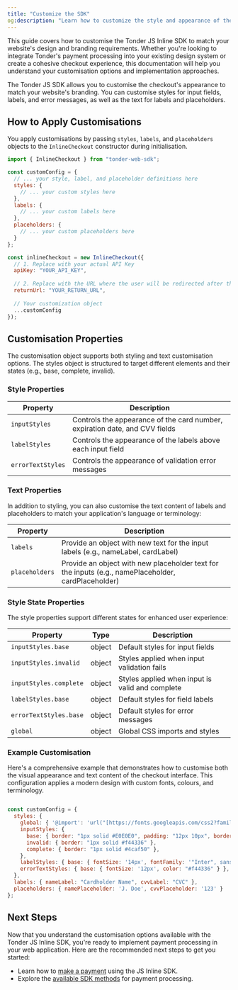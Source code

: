 ```yaml
---
title: "Customize the SDK"
og:description: "Learn how to customize the style and appearance of the Tonder JS Inline SDK."
---
```


This guide covers how to customise the Tonder JS Inline SDK to match your website's design and branding requirements. Whether you're looking to integrate Tonder's payment processing into your existing design system or create a cohesive checkout experience, this documentation will help you understand your customisation options and implementation approaches.

The Tonder JS SDK allows you to customise the checkout's appearance to match your website's branding. You can customise styles for input fields, labels, and error messages, as well as the text for labels and placeholders.

## How to Apply Customisations

You apply customisations by passing `styles`, `labels`, and `placeholders` objects to the `InlineCheckout` constructor during initialisation.

```javascript
import { InlineCheckout } from "tonder-web-sdk";

const customConfig = {
  // ... your style, label, and placeholder definitions here
  styles: {
    // ... your custom styles here
  },
  labels: { 
    // ... your custom labels here
  },
  placeholders: { 
    // ... your custom placeholders here
  }
};

const inlineCheckout = new InlineCheckout({
  // 1. Replace with your actual API Key
  apiKey: "YOUR_API_KEY", 
  
  // 2. Replace with the URL where the user will be redirected after the payment process
  returnUrl: "YOUR_RETURN_URL", 
  
  // Your customization object
  ...customConfig
});
```

## Customisation Properties

The customisation object supports both styling and text customisation options. The styles object is structured to target different elements and their states (e.g., base, complete, invalid).

### Style Properties

| Property | Description |
|----------|-------------|
| `inputStyles` | Controls the appearance of the card number, expiration date, and CVV fields |
| `labelStyles` | Controls the appearance of the labels above each input field |
| `errorTextStyles` | Controls the appearance of validation error messages |

### Text Properties

In addition to styling, you can also customise the text content of labels and placeholders to match your application's language or terminology:

| Property | Description |
|----------|-------------|
| `labels` | Provide an object with new text for the input labels (e.g., nameLabel, cardLabel) |
| `placeholders` | Provide an object with new placeholder text for the inputs (e.g., namePlaceholder, cardPlaceholder) |

### Style State Properties

The style properties support different states for enhanced user experience:

| Property | Type | Description |
|----------|------|-------------|
| `inputStyles.base` | object | Default styles for input fields |
| `inputStyles.invalid` | object | Styles applied when input validation fails |
| `inputStyles.complete` | object | Styles applied when input is valid and complete |
| `labelStyles.base` | object | Default styles for field labels |
| `errorTextStyles.base` | object | Default styles for error messages |
| `global` | object | Global CSS imports and styles |


### Example Customisation

Here's a comprehensive example that demonstrates how to customise both the visual appearance and text content of the checkout interface. 
This configuration applies a modern design with custom fonts, colours, and terminology.

```javascript

const customConfig = {
  styles: {
    global: { '@import': 'url("[https://fonts.googleapis.com/css2?family=Inter:wght@400;500&display=swap](https://fonts.googleapis.com/css2?family=Inter:wght@400;500&display=swap)")' },
    inputStyles: {
      base: { border: "1px solid #E0E0E0", padding: "12px 10px", borderRadius: "8px", fontFamily: '"Inter", sans-serif' },
      invalid: { border: "1px solid #f44336" },
      complete: { border: "1px solid #4caf50" },
    },
    labelStyles: { base: { fontSize: '14px', fontFamily: '"Inter", sans-serif' } },
    errorTextStyles: { base: { fontSize: '12px', color: "#f44336" } },
  },
  labels: { nameLabel: "Cardholder Name", cvvLabel: "CVC" },
  placeholders: { namePlaceholder: 'J. Doe', cvvPlaceholder: '123' }
};
```

## Next Steps

Now that you understand the customisation options available with the Tonder JS Inline SDK, you're ready to implement payment processing in your web application. Here are the recommended next steps to get you started:

- Learn how to [make a payment](/sdk-integration/web/js-inline/make-a-payment) using the JS Inline SDK.
- Explore the [available SDK methods](/sdk-integration/web/js-inline/methods) for payment processing.